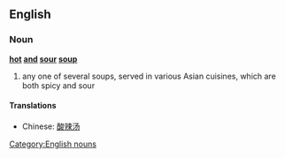 ==English==
===Noun===
'''[[hot]] [[and]] [[sour]] [[soup]]'''
#any one of several soups, served in various Asian cuisines, which are both spicy and sour
====Translations====
*Chinese: [[酸辣汤]]

[[Category:English nouns]]